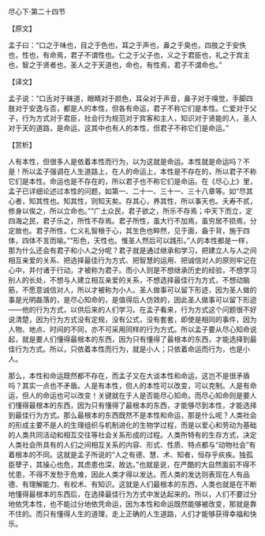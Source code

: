 

尽心下·第二十四节

【原文】

孟子曰：“口之于味也，目之于色也，耳之于声也，鼻之于臭也，四肢之于安佚也，性也，有命焉，君子不谓性也。仁之于父子也，义之于君臣也，礼之于宾主也，智之于贤者也，圣人之于天道也，命也，有性焉，君子不谓命也。”

【译文】

孟子说：“口舌对于昧道，眼睛对于颜色，耳朵对于声音，鼻子对于嗅觉，手脚四肢对于安逸与否，都是人的本性，但各有命运，君子不称它们是本性。仁爱对于父子，行为方式对于君臣，社会行为规范对于宾客和主人，知识对于贤能的人，圣人对于天的道路，是命运，这其中也有人的本性，但君子不称它们是命运。”

【赏析】

人有本性，但很多人是依着本性而行为，以为这就是命运。本性就是命运吗？不是！所以孟子强调在人生道路上，在人的命运上，本性是不存在的，所以君子不称它们是本性。命运也是不存在的，所以君子也不称它们是命运。在《尽心上》里，孟子已详细论述过本性的问题，如第一、二十一、三十一、三十八章等。如“尽其心者，知其性也。知其性，则知天矣。存其心，养其性，所以事天也。夭寿不贰，修身以俟之，所以立命也。”“广土众民，君子欲之，所乐不存焉；中天下而立，定四海之民，君子乐之，所性不存焉。君子所性，虽大行不加焉，虽穷居不损焉，分定故也。君子所性，仁义礼智根于心，其生色也睟然，见于面，盎于背，施于四体，四体不言而喻。”“形色，天性也。惟圣人然后可以践形。”人的本性都是一样，那为什么还会有君子和小人之分呢？君子就是通过继承和学习，把建立人与人之间相互亲爱的关系、把选择最佳行为方式、把智慧的运用、把诚信对人的原则牢记在心中，并付诸于行动，才被称为君子。而小人则是不想继承历史的经验，不想学习别人的长处，不想与人建立相互亲爱的关系，不想选择最佳行为方式，不想动脑筋，不愿意诚信对人，所以才被称为小人。圣人做事可以留下形迹，因为圣人做的事是光明磊落的，是尽心知命的，是值得后人仿效的，因此圣人做事可以留下形迹——他的行为方式，以供后来的人们学习。在孟子看来，行为方式这个问题很不好说清楚，因为行为方式没有定规，没有公式，没有套套，即使是相同的事件，因为人物、地点、时间的不同，亦不可采用同样的行为方式。所以孟子要从尽心知命说起，就是要人们懂得最根本的东西，因为只有懂得了最根本的东西，才能选择到最佳行为方式。所以，只依着本性而行为，就是小人；只依着命运而行为，也是小人。

那么，本性和命运既然都不存在，而孟子又在大谈本性和命运，这岂不是很矛盾吗？其实一点也不矛盾。人是有本性，但人的本性可以改变，可以克制。人是有命运，但人的命运也可以改变！关键就在于人是否能尽心知命。而尽心知命则是要人们懂得最根本的东西，因为只有懂得了最根本的东西，才能够尽到本性，才能选择到最佳行为方式。那么最根本的东西既然不是本性和命运，那是什么呢？人类社会的形成主要不是人的生理组织与机制进化的生物学过程，而是以爱心和劳动为基础的人类共同活动和相互交往等社会关系形成的过程。人类所特有的生存方式，决定人类社会所具有的人们之间相互关系的内容、形式、性质、特点都与“动物社会”有着根本的不同。这就是孟子所说的“人之有德、慧、术、知者，恒存乎疢疾。独孤臣孽子，其操心也危，其虑患也深，故达。”也就是说，在严酷的大自然面前不得不忧患，不得不发愁于危难，因此人类才得以发达。而人类的发达则表现在人有品德、有理解能力、有权术、有知识。这就是人们最根本的东西，人类也就是在不断地懂得最根本的东西后，在选择最佳行为方式中发达起来的。所以，人们不要过分地依凭本性，也不能过分地依凭命运，因为本性和命运既然能够被改变，那就是靠不住的。而只有懂得人生的道理，走上正确的人生道路，人们才能够获得幸福和快乐。

